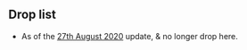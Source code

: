 ==Drop list==
*As of the [[Game_Updates/2020/August_27th|27th August 2020]] update, {{ShipLink|Sado}} & {{ShipLink|Matsuwa}} no longer drop here.
{{Map/Drops
|regular = true
|no_legend = true
|filter_button = true
|nodes = B,G,I,M
|boss = G,M
|Abukuma:G/{S:0.94%}, I/{S:0.64%}, M/{S:2.07%  A:1.41%}
|Akatsuki:B/{S:0.98%}, G/{S:1.10%  A:0.74%}, I/{S:1.12%  A:0.66%}, M/{S:0.55%  A:2.06%}
|Akebono:B/{S:0.95%}, G/{S:2.09%  A:0.65%}, I/{S:2.10%  A:0.22%}
|Akigumo:G/{S:2.06%}, I/{S:0.37%}, M/{S:3.79%  A:0.76%}
|Amagiri:M/{S:2.41%}
|Aoba:M/{S:1.93%  A:2.60%}
|Asashio:M/{A:1.84%}
|Ashigara:M/{S:1.94%  A:1.84%}
|Atago:M/{S:1.81%  A:2.60%}
|Ayanami:B/{S:0.91%}, G/{S:0.97%  A:0.79%}, I/{S:1.07%  A:1.32%}, M/{S:1.38%  A:1.62%}
|Chikuma:M/{S:2.00%  A:1.73%}
|Choukai:M/{S:1.79%  A:1.52%}
|Fubuki:M/{S:1.68%  A:2.27%}
|Fumizuki:B/{S:0.85%}, G/{S:0.95%  A:0.64%}, I/{S:1.16%  A:1.98%}
|Furutaka:M/{S:1.86%  A:1.19%}
|Fusou:M/{S:2.20%  A:1.62%}
|Haguro:M/{S:1.80%  A:2.38%}
|Haruna:M/{S:1.06%  A:0.11%}
|Hatsuharu:M/{A:2.17%}
|Hatsuyuki:M/{A:1.73%}
|Hibiki:B/{S:1.04%}, G/{S:0.94%  A:0.70%}, I/{S:0.99%  A:1.32%}
|Hiei:M/{S:0.16%  A:0.43%}
|Hyuuga:M/{S:1.80%}
|I-168:G/{S:1.05%}
|I-19:G/{S:0.83%}
|I-58:G/{S:1.05%}
|I-8:G/{S:0.33%}
|Ikazuchi:B/{S:1.01%}, G/{S:1.02%  A:0.69%}, I/{S:1.02%  A:1.54%}
|Inazuma:B/{S:1.72%}, G/{S:3.04%  A:1.52%}, I/{S:3.10%  A:0.66%}, M/{S:0.03%}
|Ise:M/{S:1.69%}
|Isonami:M/{A:1.73%}
|Isuzu:B/{S:0.75%}, G/{S:1.04%  A:0.65%}, I/{S:1.18%}, M/{S:0.03%  A:1.84%}
|Jintsuu:B/{S:0.91%}, G/{S:1.04%  A:0.70%}, I/{S:1.07%}, M/{A:1.52%}
|Kagerou:M/{A:1.95%}
|Kako:M/{S:1.85%  A:2.38%}
|Kazagumo:M/{S:5.21%  A:0.11%}
|Kikuzuki:B/{S:0.90%}, G/{S:0.96%  A:0.66%}, I/{S:1.11%  A:0.88%}
|Kinugasa:M/{S:1.94%  A:2.17%}
|Kirishima:M/{S:0.11%}
|Kisaragi:B/{S:0.98%}, G/{S:1.03%  A:0.65%}, I/{S:1.21%  A:0.88%}, M/{A:0.43%}
|Kiso:B/{S:0.76%}, G/{S:1.04%  A:0.66%}, I/{S:1.00%}, M/{A:1.95%}
|Kitakami:M/{S:1.74%}
|Kongou:M/{S:0.48%}
|Kuma:G/{S:0.93%}, I/{S:1.19%}, M/{S:2.00%  A:1.41%}
|Kumano:M/{S:2.14%}
|Maya:M/{S:2.07%  A:2.17%}
|Mikazuki:B/{S:0.82%}, G/{S:1.09%  A:0.66%}, I/{S:0.92%  A:0.22%}
|Minazuki:M/{S:5.32%  A:3.47%}
|Miyuki:M/{A:1.95%}
|Mizuho:M/{S:0.74%}
|Mochizuki:B/{S:0.93%}, G/{S:1.01%  A:0.62%}, I/{S:1.15%  A:0.88%}
|Mogami:G/{S:1.00%}, I/{S:1.15%}, M/{S:3.77%  A:3.47%}
|Murakumo:M/{A:1.73%}
|Murasame:B/{S:1.00%}, G/{S:0.96%  A:0.67%}, I/{S:1.11%  A:0.66%}
|Mutsuki:B/{S:1.04%}, G/{S:1.03%  A:0.69%}, I/{S:1.10%  A:0.44%}, M/{S:0.91%  A:2.27%}
|Myoukou:M/{S:1.85%  A:2.27%}
|Nachi:M/{S:1.82%  A:2.17%}
|Nagara:G/{S:0.98%}, I/{S:0.88%}, M/{S:2.12%}
|Nagatsuki:B/{S:0.94%}, G/{S:0.97%  A:0.62%}, I/{S:0.99%  A:1.10%}
|Naka:B/{S:0.89%}, G/{S:0.96%  A:0.76%}, I/{S:1.13%}, M/{A:1.95%}
|Natori:B/{S:0.99%}, G/{S:1.02%  A:0.73%}, I/{S:1.18%}, M/{A:1.62%}
|Oboro:B/{S:0.83%}, G/{S:1.94%  A:0.64%}, I/{S:2.08%  A:0.88%}
|Ooi:M/{S:2.04%}
|Satsuki:B/{S:0.94%}, G/{S:1.02%  A:0.72%}, I/{S:1.03%  A:0.22%}, M/{A:0.43%}
|Sazanami:B/{S:0.93%}, G/{S:2.12%  A:0.83%}, I/{S:2.16%  A:1.10%}
|Sendai:G/{S:1.06%}, I/{S:1.02%}, M/{S:1.97%  A:1.52%}
|Shigure:B/{S:0.91%}, G/{S:1.03%  A:0.63%}, I/{S:1.01%  A:0.44%}
|Shikinami:B/{S:0.93%}, G/{S:0.87%  A:0.76%}, I/{S:1.07%  A:0.44%}, M/{A:1.30%}
|Shiratsuyu:B/{S:0.90%}, G/{S:0.94%  A:0.64%}, I/{S:1.12%}, M/{A:2.06%}
|Shirayuki:M/{A:1.95%}
|Shoukaku:M/{S:1.74%}
|Suzukaze:M/{A:1.52%}
|Suzuya:M/{S:2.04%}
|Takao:M/{S:1.70%  A:1.95%}
|Tama:B/{S:0.41%}, G/{S:1.06%  A:0.53%}, I/{S:1.15%}, M/{A:2.27%}
|Tanikaze:G/{S:1.96%}, M/{S:7.55%  A:3.03%}
|Tone:M/{S:1.71%  A:1.73%}
|Ushio:B/{S:0.91%}, G/{S:2.05%  A:0.73%}, I/{S:2.00%  A:0.22%}
|Yamashiro:M/{S:1.77%  A:1.95%}
|Yura:B/{S:0.33%}, G/{S:1.08%  A:0.18%}, I/{S:1.09%}, M/{A:2.06%}
|Yuubari:G/{S:1.43%}, I/{S:0.67%}, M/{S:2.25%  A:2.49%}
|Yuudachi:B/{S:1.03%}, G/{S:1.08%  A:0.68%}, I/{S:1.15%  A:0.88%}
|Zuikaku:M/{S:1.93%}
}}